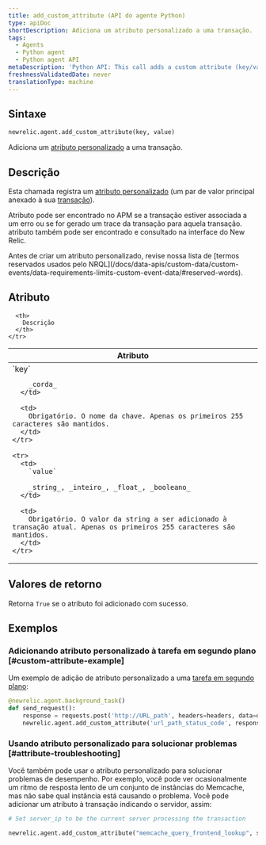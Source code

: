 ```yaml
---
title: add_custom_attribute (API do agente Python)
type: apiDoc
shortDescription: Adiciona um atributo personalizado a uma transação.
tags:
  - Agents
  - Python agent
  - Python agent API
metaDescription: 'Python API: This call adds a custom attribute (key/value pair) to a transaction.'
freshnessValidatedDate: never
translationType: machine
---
```


## Sintaxe

```py
newrelic.agent.add_custom_attribute(key, value)
```

Adiciona um [atributo personalizado](/docs/data-apis/custom-data/custom-events/collect-custom-attributes/) a uma transação.

## Descrição

Esta chamada registra um [atributo personalizado](/docs/new-relic-solutions/get-started/glossary/#attribute) (um par de valor principal anexado à sua [transação](/docs/new-relic-solutions/get-started/glossary/#transaction)).

Atributo pode ser encontrado no APM se a transação estiver associada a um erro ou se for gerado um trace da transação para aquela transação. atributo também pode ser encontrado e consultado na interface do New Relic.

<Callout variant="important">
  Antes de criar um atributo personalizado, revise nossa lista de [termos reservados usados pelo NRQL](/docs/data-apis/custom-data/custom-events/data-requirements-limits-custom-event-data/#reserved-words).
</Callout>

## Atributo

<table>
  <thead>
    <tr>
      <th width="25%">
        Atributo
      </th>

      <th>
        Descrição
      </th>
    </tr>
  </thead>

  <tbody>
    <tr>
      <td>
        `key`

        _corda_
      </td>

      <td>
        Obrigatório. O nome da chave. Apenas os primeiros 255 caracteres são mantidos.
      </td>
    </tr>

    <tr>
      <td>
        `value`

        _string_, _inteiro_, _float_, _booleano_
      </td>

      <td>
        Obrigatório. O valor da string a ser adicionado à transação atual. Apenas os primeiros 255 caracteres são mantidos.
      </td>
    </tr>
  </tbody>
</table>

## Valores de retorno

Retorna `True` se o atributo foi adicionado com sucesso. 

## Exemplos

### Adicionando atributo personalizado à tarefa em segundo plano [#custom-attribute-example]

Um exemplo de adição de atributo personalizado a uma [tarefa em segundo plano](/docs/agents/python-agent/python-agent-api/background_task):

```py
@newrelic.agent.background_task()
def send_request(): 
    response = requests.post('http://URL_path', headers=headers, data=data) 
    newrelic.agent.add_custom_attribute('url_path_status_code', response.status_code)
```

### Usando atributo personalizado para solucionar problemas [#attribute-troubleshooting]

Você também pode usar o atributo personalizado para solucionar problemas de desempenho. Por exemplo, você pode ver ocasionalmente um ritmo de resposta lento de um conjunto de instâncias do Memcache, mas não sabe qual instância está causando o problema. Você pode adicionar um atributo à transação indicando o servidor, assim:

```py
# Set server_ip to be the current server processing the transaction

newrelic.agent.add_custom_attribute("memcache_query_frontend_lookup", server_ip)
```
